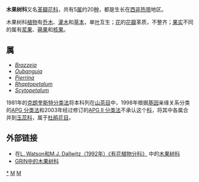 {{Automatic taxobox
| taxon = Scytopetalaceae
| authority = [[Adolf_Engler|Engl.]], 1897
| subdivision_ranks = [[属|属]]
| subdivision = 参见正文
}}

'''木果树科'''又名[[革瓣花科|革瓣花科]]，共有5[[属|属]]约20[[种|种]]，都是生长在[[西非|西非]][[热带|热带]]地区。

木果树科[[植物|植物]]有[[乔木|乔木]]、[[灌木|灌木]]和[[草本|草本]]，单[[叶|叶]]互生；[[花|花]]的[[花瓣|花瓣]]革质，不整齐；[[果实|果实]]不同的属有[[浆果|浆果]]、[[蒴果|蒴果]]和[[核果|核果]]。

== 属 ==

* ''[[Brazzeia|Brazzeia]]''
* ''[[Oubanguia|Oubanguia]]''
* ''[[Pierrina|Pierrina]]''
* ''[[Rhaptopetalum|Rhaptopetalum]]''
* ''[[Scytopetalum|Scytopetalum]]''

1981年的[[克朗奎斯特分类法|克朗奎斯特分类法]]将本科列在[[山茶目|山茶目]]中，1998年根据[[基因|基因]]亲缘关系分类的[[APG_分类法|APG 分类法]]和2003年经过修订的[[APG_II_分类法|APG II 分类法]]不承认这个[[科|科]]，将其中各属合并到[[玉蕊科|玉蕊科]]，属于[[杜鹃花目|杜鹃花目]]。

== 外部链接 ==
* 在[http://delta-intkey.com/angio/ L. Watson和M.J. Dallwitz（1992年）《有花植物分科》] {{Wayback|url=http://delta-intkey.com/angio/ |date=20070103200438 }}中的[http://delta-intkey.com/angio/www/scytopet.htm 木果树科] {{Wayback|url=http://delta-intkey.com/angio/www/scytopet.htm |date=20080514053921 }}
* [https://web.archive.org/web/20090120051320/http://www.ars-grin.gov/cgi-bin/npgs/html/family.pl?1026 GRIN中的木果树科]

{{Taxonbar|from=Q1017319}}

[[Category:木果树科|*]]
[[Category:植物科名|M]]
[[Category:1897年描述的分类群|M]]